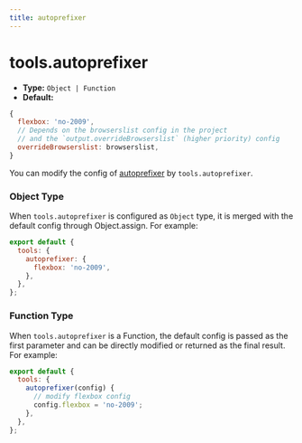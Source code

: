 ```yaml
---
title: autoprefixer
---
```


# tools.autoprefixer

- **Type:** `Object | Function`
- **Default:**

```js
{
  flexbox: 'no-2009',
  // Depends on the browserslist config in the project
  // and the `output.overrideBrowserslist` (higher priority) config
  overrideBrowserslist: browserslist,
}
```

You can modify the config of [autoprefixer](https://github.com/postcss/autoprefixer) by `tools.autoprefixer`.

### Object Type

When `tools.autoprefixer` is configured as `Object` type, it is merged with the default config through Object.assign. For example:

```js
export default {
  tools: {
    autoprefixer: {
      flexbox: 'no-2009',
    },
  },
};
```

### Function Type

When `tools.autoprefixer` is a Function, the default config is passed as the first parameter and can be directly modified or returned as the final result. For example:

```js
export default {
  tools: {
    autoprefixer(config) {
      // modify flexbox config
      config.flexbox = 'no-2009';
    },
  },
};
```
